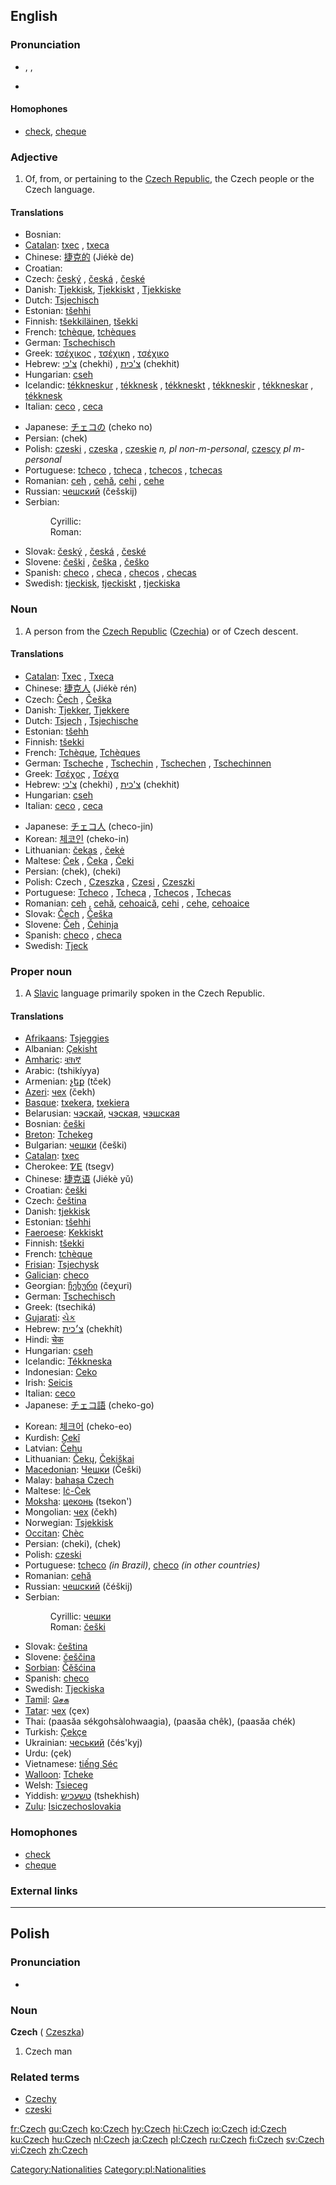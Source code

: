 {{interwiktionary|code=cs}}
==English==

===Pronunciation===
* {{AHD|chĕk}}, {{IPA|/ʧek/}}, {{SAMPA|/tSek/}}
* {{audio|en-us-Czech.ogg|Audio (US)}}

====Homophones====
* [[check]], [[cheque]]

===Adjective===
{{en-adj|-}}

# Of, from, or pertaining to the [[Czech Republic]], the Czech people or the Czech language.

====Translations====
{{top}}
* Bosnian: {{t|bs|češki}}
* [[Catalan]]: [[txec]] {{m}}, [[txeca]] {{f}}
* Chinese: [[捷克的]] (Jiékè de)
* Croatian: {{t|hr|češki}}
* Czech: [[český]] {{m}}, [[česká]] {{f}}, [[české]] {{n}}
* Danish: [[Tjekkisk]], [[Tjekkiskt]] {{n}}, [[Tjekkiske]] {{p}}
* Dutch: [[Tsjechisch]]
* Estonian: [[tšehhi]]
* Finnish: [[tšekkiläinen]], [[tšekki]]
* French: [[tchèque]], [[tchèques]] {{p}}
* German: [[Tschechisch]]
* Greek: [[τσέχικος]] {{m}}, [[τσέχικη]] {{f}}, [[τσέχικο]] {{n}}
* Hebrew: [[צ'כי]] (chekhi) {{m}}, [[צ'כית]] (chekhit) {{f}}
* Hungarian: [[cseh]]
* Icelandic: [[tékkneskur]] {{m}}, [[tékknesk]] {{f}}, [[tékkneskt]] {{n}}, [[tékkneskir]] {{m|p}},  [[tékkneskar]] {{f|p}}, [[tékknesk]] {{n|p}}
* Italian: [[ceco]] {{m}}, [[ceca]] {{f}}
{{mid}}
* Japanese: [[チェコ]]の (cheko no)
* Persian: {{FAchar|[[چک]]}} (chek)
* Polish: [[czeski]] {{m}}, [[czeska]] {{f}}, [[czeskie]] ''n, pl non-m-personal'', [[czescy]] ''pl m-personal''
* Portuguese: [[tcheco]] {{m}}, [[tcheca]] {{f}}, [[tchecos]] {{m|p}}, [[tchecas]] {{f|p}}
* Romanian: [[ceh]] {{m}}, [[cehă]], [[cehi]] {{p}}, [[cehe]] {{f|p}}
* Russian: [[чешский]] (češskij)
* Serbian:
*: Cyrillic: {{t|sr|чешки}}
*: Roman: {{t|sr|češki}}
* Slovak: [[český]] {{m}}, [[česká]] {{f}}, [[české]] {{n}}
* Slovene: [[češki]] {{m}}, [[češka]] {{f}}, [[češko]] {{n}}
* Spanish: [[checo]] {{m}}, [[checa]] {{f}}, [[checos]] {{m|p}}, [[checas]] {{f|p}}
* Swedish: [[tjeckisk]], [[tjeckiskt]] {{n}}, [[tjeckiska]] {{p}}
{{bottom}}

===Noun===
{{wikipedia}}
{{en-noun}}

# A person from the [[Czech Republic]] ([[Czechia]]) or of Czech descent.

====Translations====
{{trans-top|person}}
* [[Catalan]]: [[Txec]] {{m}}, [[Txeca]] {{f}}
* Chinese: [[捷克人]] (Jiékè rén)
* Czech: [[Čech]] {{m}}, [[Češka]] {{f}}
* Danish: [[Tjekker]], [[Tjekkere]] {{p}}
* Dutch: [[Tsjech]] {{m}}, [[Tsjechische]] {{f}}
* Estonian: [[tšehh]]
* Finnish: [[tšekki]]
* French: [[Tchèque]], [[Tchèques]] {{p}}
* German: [[Tscheche]] {{m}}, [[Tschechin]] {{f}}, [[Tschechen]] {{m|p}}, [[Tschechinnen]] {{f|p}}
* Greek: [[Τσέχος]] {{m}}, [[Τσέχα]] {{f}}
* Hebrew: [[צ'כי]] (chekhi) {{m}}, [[צ'כית]] (chekhit) {{f}}
* Hungarian: [[cseh]]
* Italian: [[ceco]] {{m}}, [[ceca]] {{f}}
{{trans-mid}}
* Japanese: [[チェコ人]] (checo-jin)
* Korean: [[체코인]] (cheko-in)
* Lithuanian: [[čekas]] {{m}}, [[čekė]] {{f}}
* Maltese: [[Ċek]] {{m}}, [[Ċeka]] {{f}}, [[Ċeki]] {{p}}
* Persian: {{FAchar|[[چک]]}} (chek), {{FAchar|[[چکی]]}} (cheki)
* Polish: Czech {{m}}, [[Czeszka]] {{f}}, [[Czesi]] {{m|p}}, [[Czeszki]] {{f|p}}
* Portuguese: [[Tcheco]] {{m}}, [[Tcheca]] {{f}}, [[Tchecos]] {{m|p}}, [[Tchecas]] {{f|p}}
* Romanian: [[ceh]] {{m}}, [[cehă]], [[cehoaică]], [[cehi]] {{m|p}}, [[cehe]], [[cehoaice]] {{f|p}}
* Slovak: [[Čech]] {{m}}, [[Češka]] {{f}}
* Slovene: [[Čeh]] {{m}}, [[Čehinja]] {{f}}
* Spanish: [[checo]] {{m}}, [[checa]] {{f}}
* Swedish: [[Tjeck]]
{{trans-bottom}}

===Proper noun===
{{en-proper noun}}

# A [[Slavic]] language primarily spoken in the Czech Republic.

====Translations====
{{trans-top|language}}
* [[Afrikaans]]: [[Tsjeggies]]
* Albanian: [[Çekisht]]
* [[Amharic]]: [[ቼክኛ]]
* Arabic: {{ARchar|[[تشيكية]]}} (tshikíyya) {{f}}
* Armenian: [[չեք]] (tček)
* [[Azeri]]: [[чех]] (čekh)
* [[Basque]]: [[txekera]], [[txekiera]]
* Belarusian: [[чэскай]], [[чэская]], [[чэшская]]
* Bosnian: [[češki]] {{m}}
* [[Breton]]: [[Tchekeg]]
* Bulgarian: [[чешки]] (češki)
* [[Catalan]]: [[txec]]
* Cherokee: [[ᏤᎬ]] (tsegv)
* Chinese: [[捷克语]] (Jiékè yǔ)
* Croatian: [[češki]] {{m}}
* Czech: [[čeština]] {{f}}
* Danish: [[tjekkisk]]
* Estonian: [[tšehhi]]
* [[Faeroese]]: [[Kekkiskt]]
* Finnish: [[tšekki]]
* French: [[tchèque]]
* [[Frisian]]: [[Tsjechysk]]
* [[Galician]]: [[checo]]
* Georgian: [[ჩეხური]] (čeχuri)
* German: [[Tschechisch]] {{n}}
* Greek: {{t+|el|τσεχικά|n|p}} (tsechiká)
* [[Gujarati]]: [[ચેક]]
* Hebrew: [[צ׳כית]] (chekhít) {{f}}
* Hindi: [[चेक]]
* Hungarian: [[cseh]]
* Icelandic: [[Tékkneska]]
* Indonesian: [[Ceko]]
* Irish: [[Seicis]]
* Italian: [[ceco]] {{m}}
* Japanese: [[チェコ語]] (cheko-go)
{{trans-mid}}
* Korean: [[체크어]] (cheko-eo)
* Kurdish: [[Çekî]]
* Latvian: [[Čehu]]
* Lithuanian: [[Čekų]], [[Čekiškai]]
* [[Macedonian]]: [[Чешки]] (Češki)
* Malay: [[bahasa Czech]]
* Maltese: [[Iċ-Ċek]]
* [[Moksha]]: [[цеконь]] (tsekon')
* Mongolian: [[чех]] (čekh)
* Norwegian: [[Tsjekkisk]]
* [[Occitan]]: [[Chèc]]
* Persian: {{FAchar|[[چکى]]}} (cheki), {{FAchar|[[چک]]}} (chek)
* Polish: [[czeski]] {{m}}
* Portuguese: [[tcheco]] ''(in Brazil)'', [[checo]] ''(in other countries)''
* Romanian: [[cehă]]
* Russian: [[чешский]] (čéškij)
* Serbian:
*: Cyrillic: [[чешки]] {{m}}
*: Roman: [[češki]] {{m}}
* Slovak: [[čeština]] {{f}}
* Slovene: [[češčina]] {{f}}
* [[Sorbian]]: [[Čěšćina]]
* Spanish: [[checo]] {{m}}
* Swedish: [[Tjeckiska]]
* [[Tamil]]: [[செக]]
* [[Tatar]]: [[чех]] (çex)
* Thai: {{THchar|[[ภาษาเซ็คโกฯ]]}} (paasăa sékgohsàlohwaagia), {{THchar|[[ภาษาเชค]]}} (paasăa chêk), {{THchar|[[ภาษาเช็ก]]}} (paasăa chék)
* Turkish: [[Çekçe]]
* Ukrainian: [[чеський]] (čés'kyj)
* Urdu: {{URchar|[[چيک]]}} (çek)
* Vietnamese: [[tiếng Séc]]
* [[Walloon]]: [[Tcheke]]
* Welsh: [[Tsieceg]]
* Yiddish: [[טשעכיש]] (tshekhish)
* [[Zulu]]: [[Isiczechoslovakia]]
{{trans-bottom}}

===Homophones===
* [[check]]
* [[cheque]]

===External links===
{{ethnologue|code=ces}}

----

==Polish==

===Pronunciation===
* {{IPAchar|/tʂex/}}

===Noun===
'''Czech''' {{m}} ({{f}} [[Czeszka]])

# Czech man

===Related terms===
* [[Czechy]]
* [[czeski]]

[[Category:Nationalities]]
[[Category:pl:Nationalities]]

[[fr:Czech]]
[[gu:Czech]]
[[ko:Czech]]
[[hy:Czech]]
[[hi:Czech]]
[[io:Czech]]
[[id:Czech]]
[[ku:Czech]]
[[hu:Czech]]
[[nl:Czech]]
[[ja:Czech]]
[[pl:Czech]]
[[ru:Czech]]
[[fi:Czech]]
[[sv:Czech]]
[[vi:Czech]]
[[zh:Czech]]